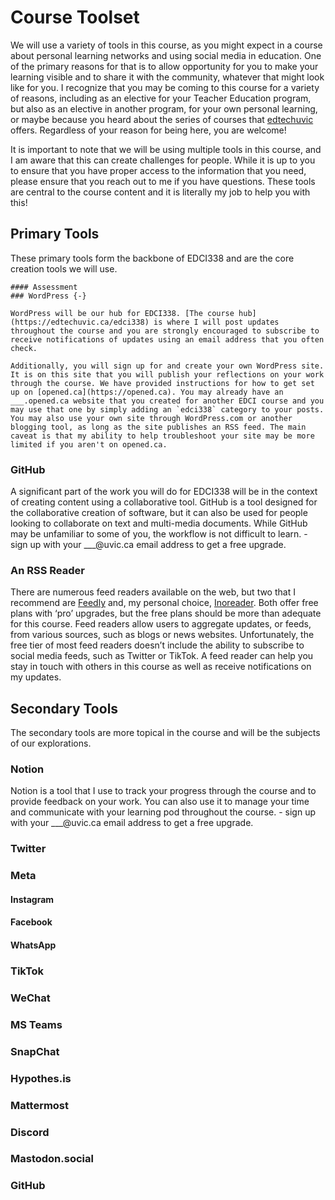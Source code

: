 # Course Toolset {-}

We will use a variety of tools in this course, as you might expect in a course about personal learning networks and using social media in education. One of the primary reasons for that is to allow opportunity for you to make your learning visible and to share it with the community, whatever that might look like for you. I recognize that you may be coming to this course for a variety of reasons, including as an elective for your Teacher Education program, but also as an elective in another program, for your own personal learning, or maybe because you heard about the series of courses that [edtechuvic](https://twitter.com/edtechuvic) offers. Regardless of your reason for being here, you are welcome!

It is important to note that we will be using multiple tools in this course, and I am aware that this can create challenges for people. While it is up to you to ensure that you have proper access to the information that you need, please ensure that you reach out to me if you have questions. These tools are central to the course content and it is literally my job to help you with this!

## Primary Tools

These primary tools form the backbone of EDCI338 and are the core creation tools we will use.

```block
#### Assessment
### WordPress {-} 

WordPress will be our hub for EDCI338. [The course hub](https://edtechuvic.ca/edci338) is where I will post updates throughout the course and you are strongly encouraged to subscribe to receive notifications of updates using an email address that you often check. 

Additionally, you will sign up for and create your own WordPress site. It is on this site that you will publish your reflections on your work through the course. We have provided instructions for how to get set up on [opened.ca](https://opened.ca). You may already have an ___.opened.ca website that you created for another EDCI course and you may use that one by simply adding an `edci338` category to your posts. You may also use your own site through WordPress.com or another blogging tool, as long as the site publishes an RSS feed. The main caveat is that my ability to help troubleshoot your site may be more limited if you aren't on opened.ca.

```
### GitHub {-}

A significant part of the work you will do for EDCI338 will be in the context of creating content using a collaborative tool. GitHub is a tool designed for the collaborative creation of software, but it can also be used for people looking to collaborate on text and multi-media documents. While GitHub may be unfamiliar to some of you, the workflow is not difficult to learn.
- sign up with your ___@uvic.ca email address to get a free upgrade.

### An RSS Reader {-}

There are numerous feed readers available on the web, but two that I recommend are [Feedly](https://feedly.com) and, my personal choice, [Inoreader](https://inoreader.com). Both offer free plans with 'pro' upgrades, but the free plans should be more than adequate for this course. Feed readers allow users to aggregate updates, or feeds, from various sources, such as blogs or news websites. Unfortunately, the free tier of most feed readers doesn't include the ability to subscribe to social media feeds, such as Twitter or TikTok. A feed reader can help you stay in touch with others in this course as well as receive notifications on my updates.

## Secondary Tools {-}

The secondary tools are more topical in the course and will be the subjects of our explorations.

### Notion {-}

Notion is a tool that I use to track your progress through the course and to provide feedback on your work. You can also use it to manage your time and communicate with your learning pod throughout the course.
- sign up with your ___@uvic.ca email address to get a free upgrade.

### Twitter{-}

### Meta{-}

#### Instagram{-}

#### Facebook{-}

#### WhatsApp{-}

### TikTok{-}

### WeChat{-}

### MS Teams{-}

### SnapChat{-}

### Hypothes.is {-}

### Mattermost

### Discord

### Mastodon.social

### GitHub


